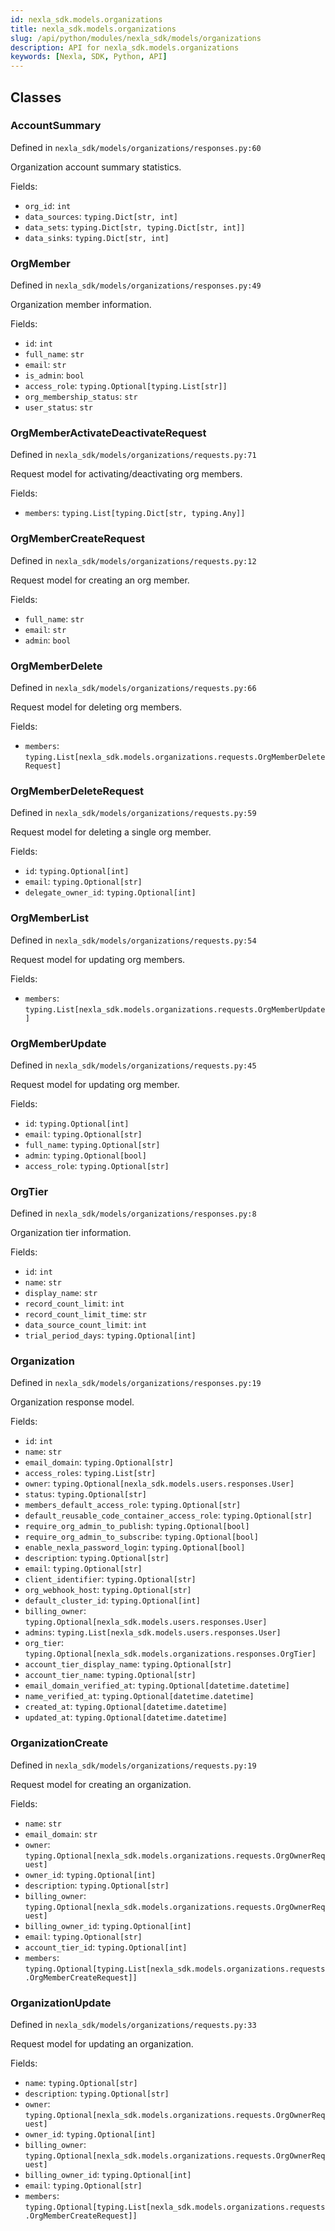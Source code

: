 ```yaml
---
id: nexla_sdk.models.organizations
title: nexla_sdk.models.organizations
slug: /api/python/modules/nexla_sdk/models/organizations
description: API for nexla_sdk.models.organizations
keywords: [Nexla, SDK, Python, API]
---
```


## Classes

### AccountSummary

Defined in `nexla_sdk/models/organizations/responses.py:60`

Organization account summary statistics.

Fields:

- `org_id`: `int`
- `data_sources`: `typing.Dict[str, int]`
- `data_sets`: `typing.Dict[str, typing.Dict[str, int]]`
- `data_sinks`: `typing.Dict[str, int]`

### OrgMember

Defined in `nexla_sdk/models/organizations/responses.py:49`

Organization member information.

Fields:

- `id`: `int`
- `full_name`: `str`
- `email`: `str`
- `is_admin`: `bool`
- `access_role`: `typing.Optional[typing.List[str]]`
- `org_membership_status`: `str`
- `user_status`: `str`

### OrgMemberActivateDeactivateRequest

Defined in `nexla_sdk/models/organizations/requests.py:71`

Request model for activating/deactivating org members.

Fields:

- `members`: `typing.List[typing.Dict[str, typing.Any]]`

### OrgMemberCreateRequest

Defined in `nexla_sdk/models/organizations/requests.py:12`

Request model for creating an org member.

Fields:

- `full_name`: `str`
- `email`: `str`
- `admin`: `bool`

### OrgMemberDelete

Defined in `nexla_sdk/models/organizations/requests.py:66`

Request model for deleting org members.

Fields:

- `members`: `typing.List[nexla_sdk.models.organizations.requests.OrgMemberDeleteRequest]`

### OrgMemberDeleteRequest

Defined in `nexla_sdk/models/organizations/requests.py:59`

Request model for deleting a single org member.

Fields:

- `id`: `typing.Optional[int]`
- `email`: `typing.Optional[str]`
- `delegate_owner_id`: `typing.Optional[int]`

### OrgMemberList

Defined in `nexla_sdk/models/organizations/requests.py:54`

Request model for updating org members.

Fields:

- `members`: `typing.List[nexla_sdk.models.organizations.requests.OrgMemberUpdate]`

### OrgMemberUpdate

Defined in `nexla_sdk/models/organizations/requests.py:45`

Request model for updating org member.

Fields:

- `id`: `typing.Optional[int]`
- `email`: `typing.Optional[str]`
- `full_name`: `typing.Optional[str]`
- `admin`: `typing.Optional[bool]`
- `access_role`: `typing.Optional[str]`

### OrgTier

Defined in `nexla_sdk/models/organizations/responses.py:8`

Organization tier information.

Fields:

- `id`: `int`
- `name`: `str`
- `display_name`: `str`
- `record_count_limit`: `int`
- `record_count_limit_time`: `str`
- `data_source_count_limit`: `int`
- `trial_period_days`: `typing.Optional[int]`

### Organization

Defined in `nexla_sdk/models/organizations/responses.py:19`

Organization response model.

Fields:

- `id`: `int`
- `name`: `str`
- `email_domain`: `typing.Optional[str]`
- `access_roles`: `typing.List[str]`
- `owner`: `typing.Optional[nexla_sdk.models.users.responses.User]`
- `status`: `typing.Optional[str]`
- `members_default_access_role`: `typing.Optional[str]`
- `default_reusable_code_container_access_role`: `typing.Optional[str]`
- `require_org_admin_to_publish`: `typing.Optional[bool]`
- `require_org_admin_to_subscribe`: `typing.Optional[bool]`
- `enable_nexla_password_login`: `typing.Optional[bool]`
- `description`: `typing.Optional[str]`
- `email`: `typing.Optional[str]`
- `client_identifier`: `typing.Optional[str]`
- `org_webhook_host`: `typing.Optional[str]`
- `default_cluster_id`: `typing.Optional[int]`
- `billing_owner`: `typing.Optional[nexla_sdk.models.users.responses.User]`
- `admins`: `typing.List[nexla_sdk.models.users.responses.User]`
- `org_tier`: `typing.Optional[nexla_sdk.models.organizations.responses.OrgTier]`
- `account_tier_display_name`: `typing.Optional[str]`
- `account_tier_name`: `typing.Optional[str]`
- `email_domain_verified_at`: `typing.Optional[datetime.datetime]`
- `name_verified_at`: `typing.Optional[datetime.datetime]`
- `created_at`: `typing.Optional[datetime.datetime]`
- `updated_at`: `typing.Optional[datetime.datetime]`

### OrganizationCreate

Defined in `nexla_sdk/models/organizations/requests.py:19`

Request model for creating an organization.

Fields:

- `name`: `str`
- `email_domain`: `str`
- `owner`: `typing.Optional[nexla_sdk.models.organizations.requests.OrgOwnerRequest]`
- `owner_id`: `typing.Optional[int]`
- `description`: `typing.Optional[str]`
- `billing_owner`: `typing.Optional[nexla_sdk.models.organizations.requests.OrgOwnerRequest]`
- `billing_owner_id`: `typing.Optional[int]`
- `email`: `typing.Optional[str]`
- `account_tier_id`: `typing.Optional[int]`
- `members`: `typing.Optional[typing.List[nexla_sdk.models.organizations.requests.OrgMemberCreateRequest]]`

### OrganizationUpdate

Defined in `nexla_sdk/models/organizations/requests.py:33`

Request model for updating an organization.

Fields:

- `name`: `typing.Optional[str]`
- `description`: `typing.Optional[str]`
- `owner`: `typing.Optional[nexla_sdk.models.organizations.requests.OrgOwnerRequest]`
- `owner_id`: `typing.Optional[int]`
- `billing_owner`: `typing.Optional[nexla_sdk.models.organizations.requests.OrgOwnerRequest]`
- `billing_owner_id`: `typing.Optional[int]`
- `email`: `typing.Optional[str]`
- `members`: `typing.Optional[typing.List[nexla_sdk.models.organizations.requests.OrgMemberCreateRequest]]`

